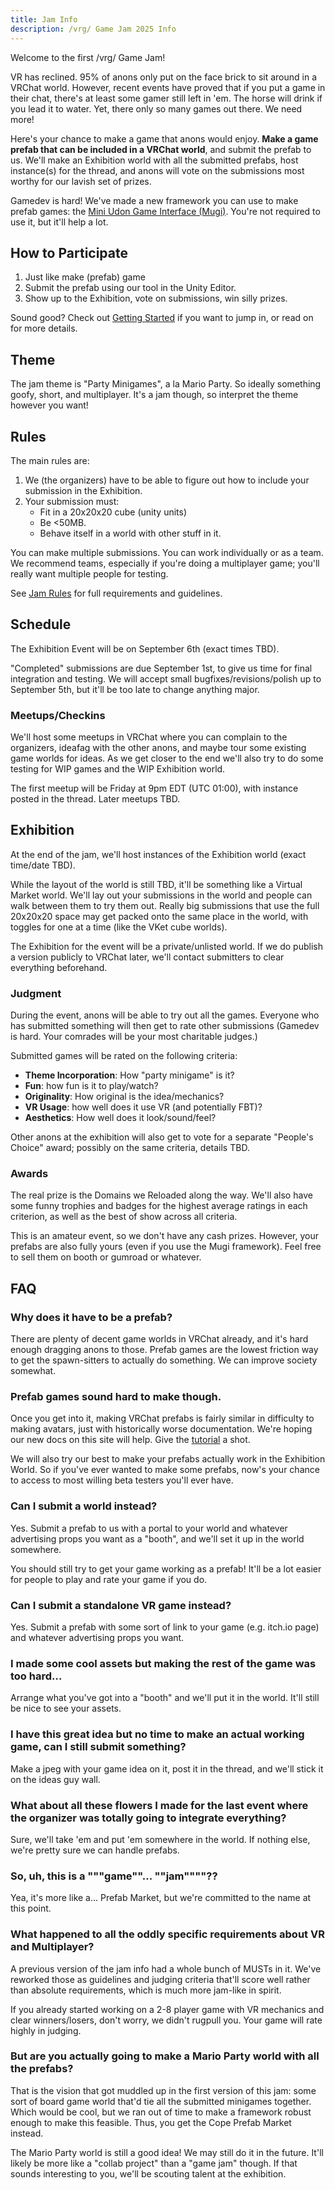 ```yaml
---
title: Jam Info
description: /vrg/ Game Jam 2025 Info
---
```


Welcome to the first /vrg/ Game Jam!

VR has reclined. 95% of anons only put on the face brick to sit around in a VRChat world. However, recent events have proved that if you put a game in their chat, there's at least some gamer still left in 'em. The horse will drink if you lead it to water. Yet, there only so many games out there. We need more!

Here's your chance to make a game that anons would enjoy. **Make a game prefab that can be included in a VRChat world**, and submit the prefab to us. We'll make an Exhibition world with all the submitted prefabs, host instance(s) for the thread, and anons will vote on the submissions most worthy for our lavish set of prizes.

Gamedev is hard! We've made a new framework you can use to make prefab games: the [Mini Udon Game Interface (Mugi)](/reference/mugi). You're not required to use it, but it'll help a lot.

## How to Participate

1. Just like make (prefab) game
2. Submit the prefab using our tool in the Unity Editor.
3. Show up to the Exhibition, vote on submissions, win silly prizes.

Sound good? Check out [Getting Started](/getting-started) if you want to jump in, or read on for more details.

## Theme

The jam theme is "Party Minigames", a la Mario Party. So ideally something goofy, short, and multiplayer. It's a jam though, so interpret the theme however you want!

## Rules

The main rules are:

1. We (the organizers) have to be able to figure out how to include your submission in the Exhibition.
2. Your submission must:
    - Fit in a 20x20x20 cube (unity units)
    - Be &lt;50MB.
    - Behave itself in a world with other stuff in it.

You can make multiple submissions. You can work individually or as a team. We recommend teams, especially if you're doing a multiplayer game; you'll really want multiple people for testing.

See [Jam Rules](/reference/rules) for full requirements and guidelines.

## Schedule

The Exhibition Event will be on September 6th (exact times TBD).

"Completed" submissions are due September 1st, to give us time for final integration and testing. We will accept small bugfixes/revisions/polish up to September 5th, but it'll be too late to change anything major.

### Meetups/Checkins

We'll host some meetups in VRChat where you can complain to the organizers, ideafag with the other anons, and maybe tour some existing game worlds for ideas. As we get closer to the end we'll also try to do some testing for WIP games and the WIP Exhibition world.

The first meetup will be Friday at 9pm EDT (UTC 01:00), with instance posted in the thread. Later meetups TBD.

## Exhibition

At the end of the jam, we'll host instances of the Exhibition world (exact time/date TBD).

While the layout of the world is still TBD, it'll be something like a Virtual Market world. We'll lay out your submissions in the world and people can walk between them to try them out. Really big submissions that use the full 20x20x20 space may get packed onto the same place in the world, with toggles for one at a time (like the VKet cube worlds).

The Exhibition for the event will be a private/unlisted world. If we do publish a version publicly to VRChat later, we'll contact submitters to clear everything beforehand.

### Judgment

During the event, anons will be able to try out all the games. Everyone who has submitted something will then get to rate other submissions (Gamedev is hard. Your comrades will be your most charitable judges.)

Submitted games will be rated on the following criteria:

- **Theme Incorporation**: How "party minigame" is it?
- **Fun**: how fun is it to play/watch?
- **Originality**: How original is the idea/mechanics?
- **VR Usage**: how well does it use VR (and potentially FBT)?
- **Aesthetics**: How well does it look/sound/feel?

Other anons at the exhibition will also get to vote for a separate "People's Choice" award; possibly on the same criteria, details TBD.

### Awards

The real prize is the Domains we Reloaded along the way. We'll also have some funny trophies and badges for the highest average ratings in each criterion, as well as the best of show across all criteria.

This is an amateur event, so we don't have any cash prizes. However, your prefabs are also fully yours (even if you use the Mugi framework). Feel free to sell them on booth or gumroad or whatever.

## FAQ

### Why does it have to be a prefab?

There are plenty of decent game worlds in VRChat already, and it's hard enough dragging anons to those. Prefab games are the lowest friction way to get the spawn-sitters to actually do something. We can improve society somewhat.

### Prefab games sound hard to make though.

Once you get into it, making VRChat prefabs is fairly similar in difficulty to making avatars, just with historically worse documentation. We're hoping our new docs on this site will help. Give the [tutorial](/tutorial) a shot.

We will also try our best to make your prefabs actually work in the Exhibition World. So if you've ever wanted to make some prefabs, now's your chance to access to most willing beta testers you'll ever have.

### Can I submit a world instead?

Yes. Submit a prefab to us with a portal to your world and whatever advertising props you want as a "booth", and we'll set it up in the world somewhere.

You should still try to get your game working as a prefab! It'll be a lot easier for people to play and rate your game if you do.

### Can I submit a standalone VR game instead?

Yes. Submit a prefab with some sort of link to your game (e.g. itch.io page) and whatever advertising props you want.

### I made some cool assets but making the rest of the game was too hard...

Arrange what you've got into a "booth" and we'll put it in the world. It'll still be nice to see your assets.

### I have this great idea but no time to make an actual working game, can I still submit something?

Make a jpeg with your game idea on it, post it in the thread, and we'll stick it on the ideas guy wall.

### What about all these flowers I made for the last event where the organizer was totally going to integrate everything?

Sure, we'll take 'em and put 'em somewhere in the world. If nothing else, we're pretty sure we can handle prefabs.

### So, uh, this is a """game""... ""jam""""??

Yea, it's more like a... Prefab Market, but we're committed to the name at this point.

### What happened to all the oddly specific requirements about VR and Multiplayer?

A previous version of the jam info had a whole bunch of MUSTs in it. We've reworked those as guidelines and judging criteria that'll score well rather than absolute requirements, which is much more jam-like in spirit.

If you already started working on a 2-8 player game with VR mechanics and clear winners/losers, don't worry, we didn't rugpull you. Your game will rate highly in judging.

### But are you actually going to make a Mario Party world with all the prefabs?

That is the vision that got muddled up in the first version of this jam: some sort of board game world that'd tie all the submitted minigames together. Which would be cool, but we ran out of time to make a framework robust enough to make this feasible. Thus, you get the Cope Prefab Market instead.

The Mario Party world is still a good idea! We may still do it in the future. It'll likely be more like a "collab project" than a "game jam" though. If that sounds interesting to you, we'll be scouting talent at the exhibition.

